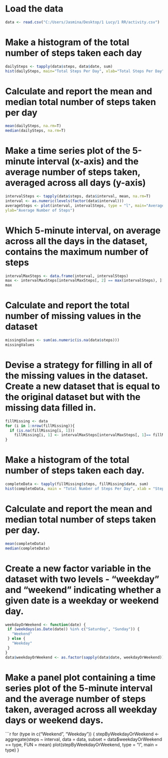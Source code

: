 # Load the data 
```r
data <- read.csv("C:/Users/Jasmina/Desktop/1 Lucy/1 RR/activity.csv")
```

# Make a histogram of the total number of steps taken each day
```r
dailySteps <- tapply(data$steps, data$date, sum)
hist(dailySteps, main="Total Steps Per Day", xlab="Total Steps Per Day")
```

# Calculate and report the mean and median total number of steps taken per day
```r
mean(dailySteps, na.rm=T)
median(dailySteps, na.rm=T)
```

# Make a time series plot of the 5-minute interval (x-axis) and the average number of steps taken, averaged across all days (y-axis)
```r
intervalSteps <- tapply(data$steps, data$interval, mean, na.rm=T)
interval <- as.numeric(levels(factor(data$interval)))
averageSteps <- plot(interval, intervalSteps, type = "l", main="Average Daily Activity Pattern",
ylab="Average Number of Steps")
```

# Which 5-minute interval, on average across all the days in the dataset, contains the maximum number of steps
```r
intervalMaxSteps <- data.frame(interval, intervalSteps)
max <- intervalMaxSteps[intervalMaxSteps[, 2] == max(intervalSteps), ][1]
max
```

# Calculate and report the total number of missing values in the dataset
```r
missingValues <- sum(as.numeric(is.na(data$steps)))
missingValues
```

# Devise a strategy for filling in all of the missing values in the dataset. Create a new dataset that is equal to the original dataset but with the missing data filled in.
```r
fillMissing <- data
for (i in 1:nrow(fillMissing)){
  if (is.na(fillMissing[i, 1]))
    fillMissing[i, 1] <- intervalMaxSteps[intervalMaxSteps[, 1]== fillMissing[i, 3], ][, 2]
}
```

# Make a histogram of the total number of steps taken each day. 
```r
completeData <- tapply(fillMissing$steps, fillMissing$date, sum)
hist(completeData, main = "Total Number of Steps Per Day", xlab = "Steps Per Day")
```

# Calculate and report the mean and median total number of steps taken per day.
```r
mean(completeData)
median(completeData)
```

# Create a new factor variable in the dataset with two levels - "weekday" and "weekend" indicating whether a given date is a weekday or weekend day.

```r
weekdayOrWeekend <- function(date) {
 if (weekdays(as.Date(date)) %in% c("Saturday", "Sunday")) {
   "Weekend"
 } else {
   "Weekday"
 }
}
data$weekdayOrWeekend <- as.factor(sapply(data$date, weekdayOrWeekend))
```

# Make a panel plot containing a time series plot of the 5-minute interval and the average number of steps taken, averaged across all weekday days or weekend days.

```r
for (type in c("Weekend", "Weekday")) {
 stepByWeekdayOrWeekend <- aggregate(steps ~ interval, data = data, subset = data$weekdayOrWeekend == type, FUN = mean)
 plot(stepByWeekdayOrWeekend, type = "l", main = type)
}
